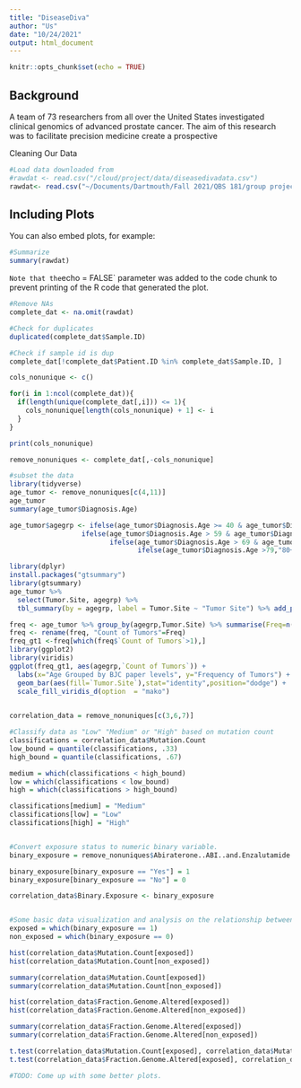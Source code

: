 ```yaml
---
title: "DiseaseDiva"
author: "Us"
date: "10/24/2021"
output: html_document
---
```


```r
knitr::opts_chunk$set(echo = TRUE)
```

## Background 
A team of 73 researchers from all over the United States investigated clinical genomics of advanced prostate cancer. The aim of this research was to facilitate precision medicine create a prospective 



Cleaning Our Data

```r
#Load data downloaded from 
#rawdat <- read.csv("/cloud/project/data/diseasedivadata.csv")
rawdat<- read.csv("~/Documents/Dartmouth/Fall 2021/QBS 181/group project/Data .csv")
```

## Including Plots

You can also embed plots, for example:

```r
#Summarize
summary(rawdat)
```
`
Note that the `echo = FALSE` parameter was added to the code chunk to prevent printing of the R code that generated the plot.
```r
#Remove NAs
complete_dat <- na.omit(rawdat)

```


```r
#Check for duplicates
duplicated(complete_dat$Sample.ID)

```


```r
#Check if sample id is dup
complete_dat[!complete_dat$Patient.ID %in% complete_dat$Sample.ID, ]


```
```r
cols_nonunique <- c()

for(i in 1:ncol(complete_dat)){
  if(length(unique(complete_dat[,i])) <= 1){
    cols_nonunique[length(cols_nonunique) + 1] <- i
  }
}

print(cols_nonunique)

```

```r

remove_nonuniques <- complete_dat[,-cols_nonunique]

```


```r
#subset the data 
library(tidyverse)
age_tumor <- remove_nonuniques[c(4,11)]
age_tumor
summary(age_tumor$Diagnosis.Age)

age_tumor$agegrp <- ifelse(age_tumor$Diagnosis.Age >= 40 & age_tumor$Diagnosis.Age <=59, "40-59",
                  ifelse(age_tumor$Diagnosis.Age > 59 & age_tumor$Diagnosis.Age <= 69, "60-69",
                         ifelse(age_tumor$Diagnosis.Age > 69 & age_tumor$Diagnosis.Age <= 79, "70-79",
                                ifelse(age_tumor$Diagnosis.Age >79,"80+", NA))))

library(dplyr)
install.packages("gtsummary")
library(gtsummary)
age_tumor %>% 
  select(Tumor.Site, agegrp) %>%
  tbl_summary(by = agegrp, label = Tumor.Site ~ "Tumor Site") %>% add_p(test=everything()~"kruskal.test")
```

```r
freq <- age_tumor %>% group_by(agegrp,Tumor.Site) %>% summarise(Freq=n())
freq <- rename(freq, "Count of Tumors"=Freq)
freq_gt1 <-freq[which(freq$`Count of Tumors`>1),]
library(ggplot2)
library(viridis)
ggplot(freq_gt1, aes(agegrp,`Count of Tumors`)) +
  labs(x="Age Grouped by BJC paper levels", y="Frequency of Tumors") +
  geom_bar(aes(fill=`Tumor.Site`),stat="identity",position="dodge") +
  scale_fill_viridis_d(option  = "mako") 
  
```



```r

correlation_data = remove_nonuniques[c(3,6,7)]

#Classify data as "Low" "Medium" or "High" based on mutation count
classifications = correlation_data$Mutation.Count
low_bound = quantile(classifications, .33)
high_bound = quantile(classifications, .67)

medium = which(classifications < high_bound)
low = which(classifications < low_bound)
high = which(classifications > high_bound)

classifications[medium] = "Medium"
classifications[low] = "Low"
classifications[high] = "High"


#Convert exposure status to numeric binary variable.
binary_exposure = remove_nonuniques$Abiraterone..ABI..and.Enzalutamide..ENZA..Exposure.Status

binary_exposure[binary_exposure == "Yes"] = 1
binary_exposure[binary_exposure == "No"] = 0

correlation_data$Binary.Exposure <- binary_exposure


#Some basic data visualization and analysis on the relationship between exposure status, mutation count and fraction genome altered
exposed = which(binary_exposure == 1)
non_exposed = which(binary_exposure == 0)

hist(correlation_data$Mutation.Count[exposed])
hist(correlation_data$Mutation.Count[non_exposed])

summary(correlation_data$Mutation.Count[exposed])
summary(correlation_data$Mutation.Count[non_exposed])

hist(correlation_data$Fraction.Genome.Altered[exposed])
hist(correlation_data$Fraction.Genome.Altered[non_exposed])

summary(correlation_data$Fraction.Genome.Altered[exposed])
summary(correlation_data$Fraction.Genome.Altered[non_exposed])

t.test(correlation_data$Mutation.Count[exposed], correlation_data$Mutation.Count[non_exposed])
t.test(correlation_data$Fraction.Genome.Altered[exposed], correlation_data$Fraction.Genome.Altered[non_exposed])

#TODO: Come up with some better plots.
```






